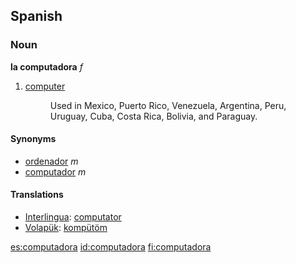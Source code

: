 == Spanish ==
=== Noun ===
'''la computadora''' ''f''

# [[computer]]
#:Used in Mexico, Puerto Rico, Venezuela, Argentina, Peru, Uruguay, Cuba, Costa Rica, Bolivia, and Paraguay.

==== Synonyms ====
*[[ordenador]] ''m''
*[[computador]] ''m''

==== Translations ====
*[[Interlingua]]: [[computator]]
*[[Volapük]]: [[kompütöm]]

[[es:computadora]]
[[id:computadora]]
[[fi:computadora]]